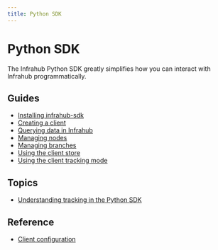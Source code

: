 ```yaml
---
title: Python SDK
---
```


# Python SDK

The Infrahub Python SDK greatly simplifies how you can interact with Infrahub programmatically.

## Guides

- [Installing infrahub-sdk](../python-sdk/guides/installation)
- [Creating a client](../python-sdk/guides/client)
- [Querying data in Infrahub](../python-sdk/guides/query_data)
- [Managing nodes](../python-sdk/guides/create_update_delete)
- [Managing branches](../python-sdk/guides/branches)
- [Using the client store](../python-sdk/guides/store)
- [Using the client tracking mode](../python-sdk/guides/tracking)

## Topics

- [Understanding tracking in the Python SDK](../python-sdk/topics/tracking)

## Reference

- [Client configuration](../python-sdk/reference/config)
